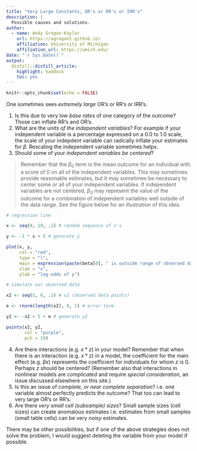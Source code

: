 ```yaml
---
title: "Very Large Constants, OR's or RR's or IRR's"
description: |
  Possible causes and solutions.
author:
  - name: Andy Grogan-Kaylor 
    url: https://agrogan1.github.io/
    affiliation: University of Michigan
    affiliation_url: https://umich.edu/
date: "`r Sys.Date()`"
output:
  distill::distill_article:
    highlight: haddock
    toc: yes
---
```


```r

knitr::opts_chunk$set(echo = FALSE)

```

One sometimes sees *extremely large* OR's or RR's or IRR's.

1. Is this due to very low *base rates* of one category of the outcome? Those can inflate RR's and OR's.
2. What are the *units of the independent variables*? For example if your independent variable is a percentage expressed on a 0.0 to 1.0 scale, the scale of your indepdent variable can radically inflate your estimates for $\beta$. Rescaling the independent variable sometimes helps.
3. Should some of your *independent variables be centered*? 

> Remember that the $\beta_0$ term is the mean outcome for an individual with a score of 0 on all of the independent variables. This may sometimes provide reasonable estimates, but it may sometimes be necessary to center some or all of your independent variables. If independent variables are not centered, $\beta_0$ may represent the value of the outcome for a combination of independent variables well outside of the data range. See the figure below for an illustration of this idea.
    
```r

# regression line

x <- seq(0, 10, .1) # random sequence of x's

y <- -1 * x + 5 # generate y

plot(x, y, 
     col = "red", 
     type = "l",
     main = expression(paste(beta[0], " is outside range of observed data")),
     xlab = "x", 
     ylab = "log odds of y")

# simulate our observed data

x2 <- seq(5, 6, .1) # x2 (observed data points)

e <- rnorm(length(x2), 0, 1) # error term

y2 <- -x2 + 5 + e # generate y2

points(x2, y2, 
       col = "purple", 
       pch = 19)

```
  
    
4. Are there interactions (e.g. $x*z$) in your model? Remember that when there is an interaction (e.g. $x*z$) in a model, the coefficient for the main effect (e.g. $\beta x$) represents the coefficient for individuals for whom $z$ is 0. Perhaps $z$ should be centered? (Remember also that interactions in nonlinear models are *complicated* and require *special consideration*, an issue discussed elsewhere on this site.)
5. Is this an issue of *complete, or near complete separation*? i.e. one variable almost perfectly predicts the outcome? That too can lead to very large OR's or RR's.
6. Are there *very small cell (subsample) sizes*? Small sample sizes (cell sizes) can create anomalous estimates i.e. estimates from small samples (small table cells) can be very *noisy* estimates.

There may be other possibilities, but if one of the above strategies does not solve the problem, I would suggest deleting the variable from your model if possible.
